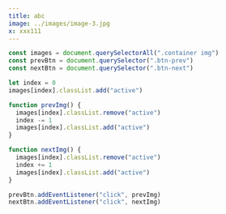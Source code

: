 ```yaml
---
title: abc
image: ../images/image-3.jpg
x: xxx111
---
```


<!--
```html
<button class="btn-prev">Previous</button>
<button class="btn-next">Next</button>
``` -->

```js {1,3-5}
const images = document.querySelectorAll(".container img")
const prevBtn = document.querySelector(".btn-prev")
const nextBtn = document.querySelector(".btn-next")

let index = 0
images[index].classList.add("active")

function prevImg() {
  images[index].classList.remove("active")
  index -= 1
  images[index].classList.add("active")
}

function nextImg() {
  images[index].classList.remove("active")
  index += 1
  images[index].classList.add("active")
}

prevBtn.addEventListener("click", prevImg)
nextBtn.addEventListener("click", nextImg)
```

<!--
```json
{
  "name": 100,
  "sds": "dssdjk"
}
```

```graphql
query MyQuery($slug: String) {
  mdx(slug: { eq: $slug }) {
    body
    slug
    frontmatter {
      title
      image {
        childImageSharp {
          gatsbyImageData
        }
      }
    }
  }
}
```

```scss
$breakPoints: (
  "sm": 500px,
  "md": 800px,
  "lg": 992px,
);

@mixin flex() {
  display: flex;
  align-items: center;
  justify-content: center;
}
.card {
  color: red;
  $__content {
    font-size: 20px;
    padding: 20px;
    margin: auto 4rem;
  }

  $:hover {
    background: red;
  }

  @include flex;
}
``` -->
